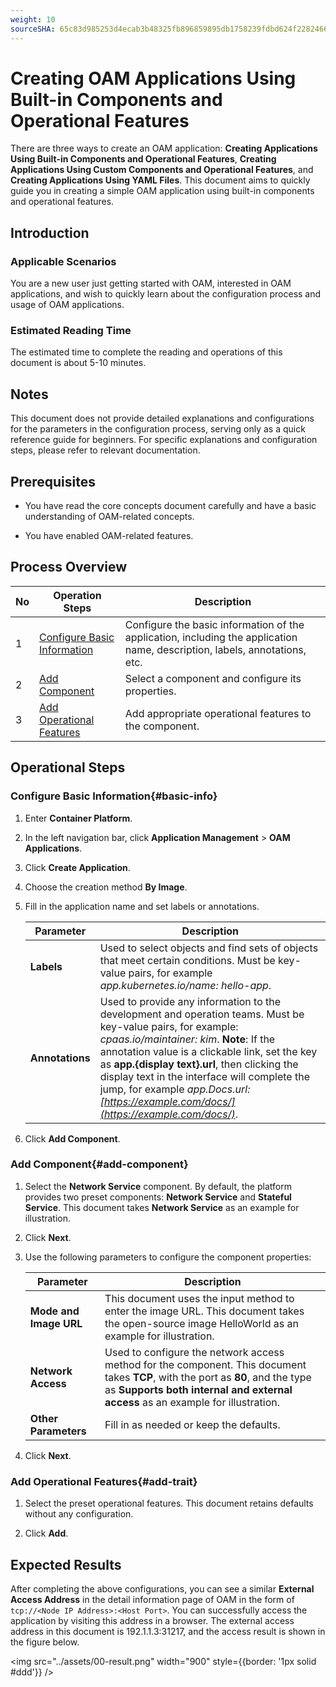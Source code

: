 ```yaml
---
weight: 10
sourceSHA: 65c83d985253d4ecab3b48325fb896859895db1758239fdbd624f2282466c74f
---
```


# Creating OAM Applications Using Built-in Components and Operational Features

There are three ways to create an OAM application: **Creating Applications Using Built-in Components and Operational Features**, **Creating Applications Using Custom Components and Operational Features**, and **Creating Applications Using YAML Files**. This document aims to quickly guide you in creating a simple OAM application using built-in components and operational features.

## Introduction

### Applicable Scenarios

You are a new user just getting started with OAM, interested in OAM applications, and wish to quickly learn about the configuration process and usage of OAM applications.

### Estimated Reading Time

The estimated time to complete the reading and operations of this document is about 5-10 minutes.

## Notes

This document does not provide detailed explanations and configurations for the parameters in the configuration process, serving only as a quick reference guide for beginners. For specific explanations and configuration steps, please refer to relevant documentation.

## Prerequisites

- You have read the core concepts document carefully and have a basic understanding of OAM-related concepts.

- You have enabled OAM-related features.

## Process Overview

| No | Operation Steps                  | Description                                 |
| -- | ------------------------------ | ----------------------------------------- |
| 1  | [Configure Basic Information](#basic-info)  | Configure the basic information of the application, including the application name, description, labels, annotations, etc. |
| 2  | [Add Component](#add-component) | Select a component and configure its properties.                   |
| 3  | [Add Operational Features](#add-trait)   | Add appropriate operational features to the component.           |

## Operational Steps

### Configure Basic Information\{#basic-info}

1. Enter **Container Platform**.

2. In the left navigation bar, click **Application Management** > **OAM Applications**.

3. Click **Create Application**.

4. Choose the creation method **By Image**.

5. Fill in the application name and set labels or annotations.

   | Parameter  | Description                                                                                                                                                                                       |
   | ------- | ----------------------------------------------------------------------------------------------------------------------------------------------------------------------------------------------- |
   | **Labels**  | Used to select objects and find sets of objects that meet certain conditions. Must be key-value pairs, for example *app.kubernetes.io/name: hello-app*.                                                                                           |
   | **Annotations** | Used to provide any information to the development and operation teams. Must be key-value pairs, for example: *cpaas.io/maintainer: kim*. **Note**: If the annotation value is a clickable link, set the key as **app.\{display text}.url**, then clicking the display text in the interface will complete the jump, for example *app.Docs.url: [https://example.com/docs/](https://example.com/docs/)*. |

6. Click **Add Component**.

### Add Component\{#add-component}

1. Select the **Network Service** component. By default, the platform provides two preset components: **Network Service** and **Stateful Service**. This document takes **Network Service** as an example for illustration.

2. Click **Next**.

3. Use the following parameters to configure the component properties:

   | Parameter          | Description                                                               |
   | ---------------- | ------------------------------------------------------------------ |
   | **Mode and Image URL** | This document uses the input method to enter the image URL. This document takes the open-source image HelloWorld as an example for illustration.                     |
   | **Network Access**    | Used to configure the network access method for the component. This document takes **TCP**, with the port as **80**, and the type as **Supports both internal and external access** as an example for illustration. |
   | **Other Parameters**    | Fill in as needed or keep the defaults.                                                       |

4. Click **Next**.

### Add Operational Features\{#add-trait}

1. Select the preset operational features. This document retains defaults without any configuration.

2. Click **Add**.

## Expected Results

After completing the above configurations, you can see a similar **External Access Address** in the detail information page of OAM in the form of `tcp://<Node IP Address>:<Host Port>`. You can successfully access the application by visiting this address in a browser. The external access address in this document is 192.1.1.3:31217, and the access result is shown in the figure below.

<img src="../assets/00-result.png" width="900" style={{border: '1px solid #ddd'}} />
